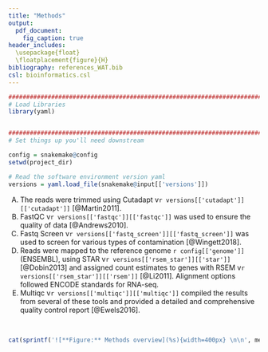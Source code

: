 ```yaml
---
title: "Methods"
output:
  pdf_document:
    fig_caption: true
header_includes:
  \usepackage{float}
  \floatplacement{figure}{H}
bibliography: references_WAT.bib
csl: bioinformatics.csl
---
```


<!--- Allow the page to be wider --->
<style>
  body .main-container {
    max-width: 1200px;
  }
</style>

```r
################################################################################
# Load Libraries
library(yaml)


################################################################################
# Set things up you'll need downstream

config = snakemake@config
setwd(project_dir)

# Read the software environment version yaml
versions = yaml.load_file(snakemake@input[['versions']])
```


<!---
Methods
--->

A) The reads were trimmed using Cutadapt v`r versions[['cutadapt']][['cutadapt']]` [@Martin2011].
B) FastQC v`r versions[['fastqc']][['fastqc']]` was used to ensure the quality of data [@Andrews2010].
C) Fastq Screen v`r versions[['fastq_screen']][['fastq_screen']]` was used to screen for various types of contamination [@Wingett2018].
D) Reads were mapped to the reference genome `r config[['genome']]` (ENSEMBL), using STAR v`r versions[['rsem_star']][['star']]` [@Dobin2013] and assigned count estimates to genes with RSEM v`r versions[['rsem_star']][['rsem']]` [@Li2011]. Alignment options followed ENCODE standards for RNA-seq.
E) Multiqc v`r versions[['multiqc']][['multiqc']]` compiled the results from several of these tools and provided a detailed and comprehensive quality control report [@Ewels2016]. 

\  
\  

```r
cat(sprintf('![**Figure:** Methods overview](%s){width=400px} \n\n', methods_fig))
```

\  
\  
